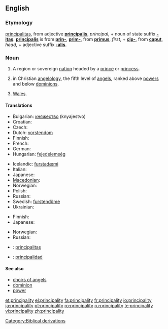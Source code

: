 ==English==

===Etymology===
{{etyl|la}} [[principalitas]], from adjective '''[[principalis]]''', ''principal'', + noun of state suffix '''[[-itas]]'''.  '''[[principalis]]''' is from '''[[prin-]]''', '''[[prim-]]''', from '''[[primus]]''', ''first'', + '''[[cip-]]''', from '''[[caput]]''', ''head'', + adjective suffix '''[[-alis]]'''.

===Noun===
{{en-noun|principalities}}

# A region or sovereign [[nation]] headed by a [[prince]] or [[princess]].
# {{religion|Biblical tradition}} in Christian [[angelology]], the fifth level of [[angel]]s, ranked above [[power]]s and below [[dominion]]s.
# {{British}} [[Wales]].

====Translations====
{{trans-top|region}}
* Bulgarian: [[княжество]] (knyajestvo)
* Croatian: {{t-|hr|kneževina|f}}
* Czech: {{t-|cs|knížectví|n}}
* Dutch: [[vorstendom]] {{n}}
* Finnish: {{t+|fi|ruhtinaskunta}}
* French: {{t+|fr|principauté|f}}
* German: {{t-|de|Fürstentum|n}}
* Hungarian: [[fejedelemség]]
{{trans-mid}}
* Icelandic: [[furstadæmi]] {{n}}
* Italian: {{t+|it|principato|m}}
* Japanese: {{t+|ja|公国|tr=kōkoku|sc=Jpan}}
* [[Macedonian]]: {{t|mk|кнежевство|n|tr=knéževstvo|sc=Cyrl}}
* Norwegian: {{t-|no|fyrstedømme|n}}
* Polish: {{t-|pl|księstwo|n}}
* Russian: {{t|ru|княжество|n|sc=Cyrl|tr=kn'ážestvo}}
* Swedish: [[furstendöme]] {{n}}
* Ukrainian: {{t|uk|kнязівство|n|tr=knjazívstvo|sc=Cyrl|xs=Ukrainian}}
{{trans-bottom}}

{{trans-top|in angelology}}
* Finnish: {{t+|fi|valta}}
* Japanese: {{t|ja|権天使|tr=ken-tenshi|sc=Jpan}}
{{trans-mid}}
* Norwegian: {{t-|no|fyrstedømme|n}}
* Russian: {{t|ru|начала|n|p|sc=Cyrl|tr=načála}}
{{trans-bottom}}

{{checktrans}}
* {{ttbc|Latin}}:  [[principalitas]] {{f}}
* {{ttbc|Spanish}}: [[principalidad]] {{f}}

====See also====
* [[choirs of angels]]
* [[dominion]]
* [[power]]

[[Category:Biblical derivations]]

[[et:principality]]
[[el:principality]]
[[fa:principality]]
[[fr:principality]]
[[io:principality]]
[[ja:principality]]
[[pt:principality]]
[[ro:principality]]
[[ru:principality]]
[[te:principality]]
[[vi:principality]]
[[zh:principality]]